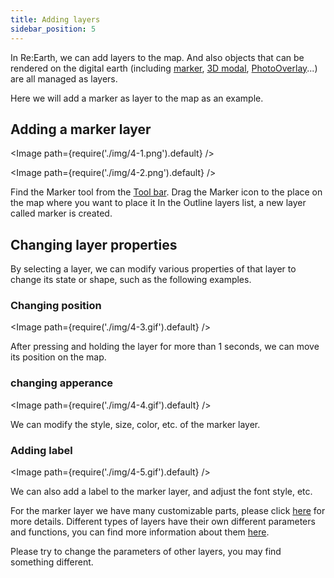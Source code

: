 ```yaml
---
title: Adding layers
sidebar_position: 5
---
```


In Re:Earth, we can add layers to the map. And also objects that can be rendered on the digital earth (including [marker](/user-manual/property/overview#marker-properties-1), [3D modal](/user-manual/three-d-data/3d-model), [PhotoOverlay](/user-manual/property/overview#photo-overlay-properties)...) are all managed as layers.

Here we will add a marker as layer to the map as an example.

## Adding a marker layer

<Image path={require('./img/4-1.png').default} />

<Image path={require('./img/4-2.png').default} />

<Order>
  <ListByNumber>
    Find the Marker tool from the <a target="_self" href="/user-manual/getting-started/understanding-reearth-ui/editor#tool-bar">Tool bar</a>.
  </ListByNumber>
  <ListByNumber>
    Drag the Marker icon to the place on the map where you want to place it
  </ListByNumber>
  <ListByNumber>
    In the <a target="_self" herf="/user-manual/getting-started/understanding-reearth-ui/editor#outline">Outline</a> layers list, a new layer called marker is created.
  </ListByNumber>
</Order>

## Changing layer properties

By selecting a layer, we can modify various properties of that layer to change its state or shape, such as the following examples.

### Changing position

<Image path={require('./img/4-3.gif').default} />

After pressing and holding the layer for more than 1 seconds, we can move its position on the map.

### changing apperance

<Image path={require('./img/4-4.gif').default} />

We can modify the style, size, color, etc. of the marker layer.

### Adding label

<Image path={require('./img/4-5.gif').default} />

We can also add a label to the marker layer, and adjust the font style, etc.

For the marker layer we have many customizable parts, please click [here](/user-manual/property/overview#marker-properties) for more details. 
Different types of layers have their own different parameters and functions, you can find more information about them [here](/user-manual/property/overview).

Please try to change the parameters of other layers, you may find something different.







